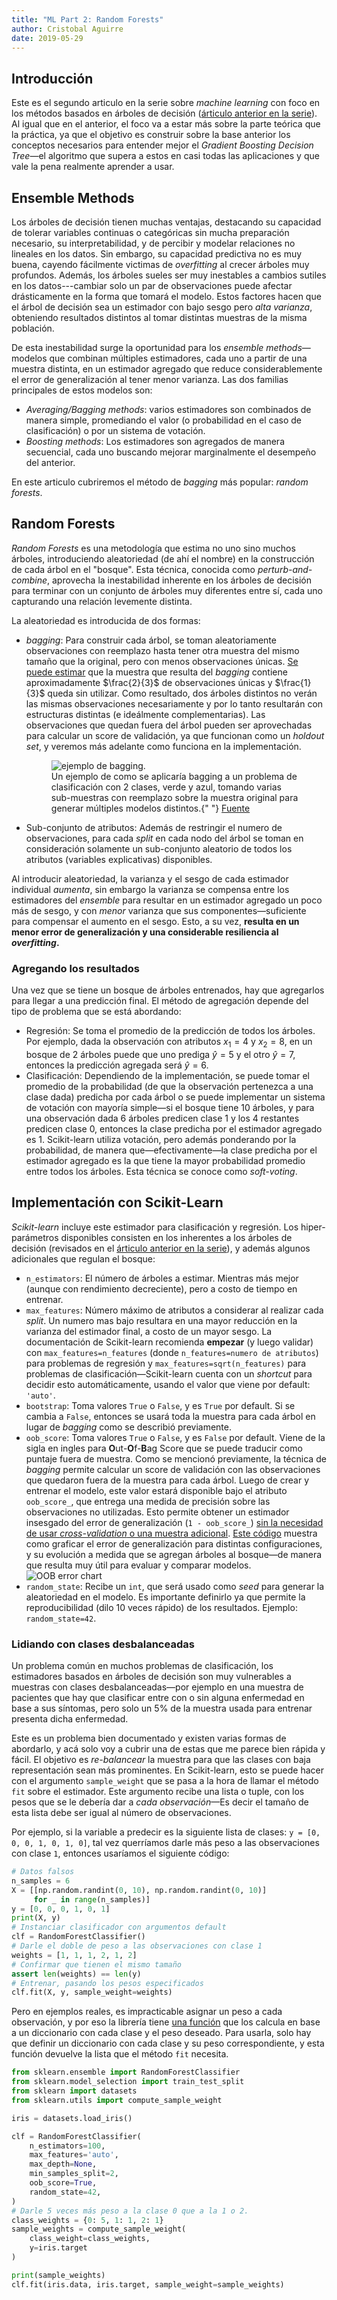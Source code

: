 ```yaml
---
title: "ML Part 2: Random Forests"
author: Cristobal Aguirre
date: 2019-05-29
---
```


## Introducción

Este es el segundo articulo en la serie sobre _machine learning_ con foco en los métodos basados en árboles de decisión ([árticulo anterior en la serie](/arboles-de-decision/)). Al igual que en el anterior, el foco va a estar más sobre la parte teórica que la práctica, ya que el objetivo es construir sobre la base anterior los conceptos necesarios para entender mejor el _Gradient Boosting Decision Tree_—el algoritmo que supera a estos en casi todas las aplicaciones y que vale la pena realmente aprender a usar.

## Ensemble Methods

Los árboles de decisión tienen muchas ventajas, destacando su capacidad de tolerar variables continuas o categóricas sin mucha preparación necesario, su interpretabilidad, y de percibir y modelar relaciones no lineales en los datos. Sin embargo, su capacidad predictiva no es muy buena, cayendo fácilmente victimas de _overfitting_ al crecer árboles muy profundos. Además, los árboles sueles ser muy inestables a cambios sutiles en los datos---cambiar solo un par de observaciones puede afectar drásticamente en la forma que tomará el modelo. Estos factores hacen que el árbol de decisión sea un estimador con bajo sesgo pero _alta varianza_, obteniendo resultados distintos al tomar distintas muestras de la misma población.

De esta inestabilidad surge la oportunidad para los _ensemble methods_—modelos que combinan múltiples estimadores, cada uno a partir de una muestra distinta, en un estimador agregado que reduce considerablemente el error de generalización al tener menor varianza. Las dos familias principales de estos modelos son:

- _Averaging/Bagging methods_: varios estimadores son combinados de manera simple, promediando el valor (o probabilidad en el caso de clasificación) o por un sistema de votación.
- _Boosting methods_: Los estimadores son agregados de manera secuencial, cada uno buscando mejorar marginalmente el desempeño del anterior.

En este articulo cubriremos el método de _bagging_ más popular: _random forests_.

## Random Forests

_Random Forests_ es una metodología que estima no uno sino muchos árboles, introduciendo aleatoriedad (de ahí el nombre) en la construcción de cada árbol en el "bosque". Esta técnica, conocida como _perturb-and-combine_, aprovecha la inestabilidad inherente en los árboles de decisión para terminar con un conjunto de árboles muy diferentes entre sí, cada uno capturando una relación levemente distinta.

La aleatoriedad es introducida de dos formas:

- _bagging_: Para construir cada árbol, se toman aleatoriamente observaciones con reemplazo hasta tener otra muestra del mismo tamaño que la original, pero con menos observaciones únicas. [Se puede estimar](https://stats.stackexchange.com/questions/88980/why-on-average-does-each-bootstrap-sample-contain-roughly-two-thirds-of-observat?lq=1) que la muestra que resulta del _bagging_ contiene aproximadamente $\frac{2}{3}$ de observaciones únicas y $\frac{1}{3}$ queda sin utilizar. Como resultado, dos árboles distintos no verán las mismas observaciones necesariamente y por lo tanto resultarán con estructuras distintas (e ideálmente complementarias). Las observaciones que quedan fuera del árbol pueden ser aprovechadas para calcular un score de validación, ya que funcionan como un _holdout set_, y veremos más adelante como funciona en la implementación.
  <figure>
    <img src="bagging.PNG" alt="ejemplo de bagging." />
    <figcaption>
      Un ejemplo de como se aplicaría bagging a un problema de clasificación con
      2 clases, verde y azul, tomando varias sub-muestras con reemplazo sobre la
      muestra original para generar múltiples modelos distintos.{" "}
      <a
        href="https://www.youtube.com/watch?v=s3VmuVPfu0s&t=2m50s"
        target="_blank"
        rel="nofollow noreferrer noopener"
      >
        Fuente
      </a>
    </figcaption>
  </figure>
- Sub-conjunto de atributos: Además de restringir el numero de observaciones, para cada _split_ en cada nodo del árbol se toman en consideración solamente un sub-conjunto aleatorio de todos los atributos (variables explicativas) disponibles.

Al introducir aleatoriedad, la varianza y el sesgo de cada estimador individual _aumenta_, sin embargo la varianza se compensa entre los estimadores del _ensemble_ para resultar en un estimador agregado un poco más de sesgo, y con _menor_ varianza que sus componentes—suficiente para compensar el aumento en el sesgo. Esto, a su vez, **resulta en un menor error de generalización y una considerable resiliencia al _overfitting_.**

### Agregando los resultados

Una vez que se tiene un bosque de árboles entrenados, hay que agregarlos para llegar a una predicción final. El método de agregación depende del tipo de problema que se está abordando:

- Regresión: Se toma el promedio de la predicción de todos los árboles. Por ejemplo, dada la observación con atributos $x_{1}=4$ y $x_{2}=8$, en un bosque de 2 árboles puede que uno prediga $\hat{y}=5$ y el otro $\hat{y}=7$, entonces la predicción agregada será $\hat{y}=6$.
- Clasificación: Dependiendo de la implementación, se puede tomar el promedio de la probabilidad (de que la observación pertenezca a una clase dada) predicha por cada árbol o se puede implementar un sistema de votación con mayoría simple—si el bosque tiene 10 árboles, y para una observación dada 6 árboles predicen clase 1 y los 4 restantes predicen clase 0, entonces la clase predicha por el estimador agregado es 1. Scikit-learn utiliza votación, pero además ponderando por la probabilidad, de manera que—efectivamente—la clase predicha por el estimador agregado es la que tiene la mayor probabilidad promedio entre todos los árboles. Esta técnica se conoce como _soft-voting_.

## Implementación con Scikit-Learn

_Scikit-learn_ incluye este estimador para clasificación y regresión. Los hiper-parámetros disponibles consisten en los inherentes a los árboles de decisión (revisados en el [árticulo anterior en la serie](/arboles-de-decision/)), y además algunos adicionales que regulan el bosque:

- `n_estimators`: El número de árboles a estimar. Mientras más mejor (aunque con rendimiento decreciente), pero a costo de tiempo en entrenar.
- `max_features`: Número máximo de atributos a considerar al realizar cada _split_. Un numero mas bajo resultara en una mayor reducción en la varianza del estimador final, a costo de un mayor sesgo. La documentación de Scikit-learn recomienda **empezar** (y luego validar) con `max_features=n_features` (donde `n_features=numero de atributos`) para problemas de regresión y `max_features=sqrt(n_features)` para problemas de clasificación—Scikit-learn cuenta con un _shortcut_ para decidir esto automáticamente, usando el valor que viene por default: `'auto'`.
- `bootstrap`: Toma valores `True` o `False`, y es `True` por default. Si se cambia a `False`, entonces se usará toda la muestra para cada árbol en lugar de _bagging_ como se describió previamente.
- `oob_score`: Toma valores `True` o `False`, y es `False` por default. Viene de la sigla en ingles para **O**ut-**O**f-**B**ag Score que se puede traducir como puntaje fuera de muestra. Como se mencionó previamente, la técnica de _bagging_ permite calcular un score de validación con las observaciones que quedaron fuera de la muestra para cada árbol. Luego de crear y entrenar el modelo, este valor estará disponible bajo el atributo `oob_score_`, que entrega una medida de precisión sobre las observaciones no utilizadas. Esto permite obtener un estimador insesgado del error de generalización (`1 - oob_score_`) [sin la necesidad de usar _cross-validation_ o una muestra adicional](https://www.stat.berkeley.edu/~breiman/RandomForests/cc_home.htm). [Este código](https://scikit-learn.org/stable/auto_examples/ensemble/plot_ensemble_oob.html) muestra como graficar el error de generalización para distintas configuraciones, y su evolución a medida que se agregan árboles al bosque—de manera que resulta muy útil para evaluar y comparar modelos. ![OOB error chart](oob_error_chart.PNG)
- `random_state`: Recibe un `int`, que será usado como _seed_ para generar la aleatoriedad en el modelo. Es importante definirlo ya que permite la reproducibilidad (dilo 10 veces rápido) de los resultados. Ejemplo: `random_state=42`.

### Lidiando con clases desbalanceadas

Un problema común en muchos problemas de clasificación, los estimadores basados en árboles de decisión son muy vulnerables a muestras con clases desbalanceadas—por ejemplo en una muestra de pacientes que hay que clasificar entre con o sin alguna enfermedad en base a sus síntomas, pero solo un 5% de la muestra usada para entrenar presenta dicha enfermedad.

Este es un problema bien documentado y existen varias formas de abordarlo, y acá solo voy a cubrir una de estas que me parece bien rápida y fácil. El objetivo es _re-balancear_ la muestra para que las clases con baja representación sean más prominentes. En Scikit-learn, esto se puede hacer con el argumento `sample_weight` que se pasa a la hora de llamar el método `fit` sobre el estimador. Este argumento recibe una lista o tuple, con los pesos que se le debería dar a _cada observación_—Es decir el tamaño de esta lista debe ser igual al número de observaciones.

Por ejemplo, si la variable a predecir es la siguiente lista de clases: `y = [0, 0, 0, 1, 0, 1, 0]`, tal vez querríamos darle más peso a las observaciones con clase `1`, entonces usaríamos el siguiente código:

```python
# Datos falsos
n_samples = 6
X = [[np.random.randint(0, 10), np.random.randint(0, 10)]
     for _ in range(n_samples)]
y = [0, 0, 0, 1, 0, 1]
print(X, y)
# Instanciar clasificador con argumentos default
clf = RandomForestClassifier()
# Darle el doble de peso a las observaciones con clase 1
weights = [1, 1, 1, 2, 1, 2]
# Confirmar que tienen el mismo tamaño
assert len(weights) == len(y)
# Entrenar, pasando los pesos especificados
clf.fit(X, y, sample_weight=weights)
```

Pero en ejemplos reales, es impracticable asignar un peso a cada observación, y por eso la librería tiene [una función](https://scikit-learn.org/stable/modules/generated/sklearn.utils.class_weight.compute_sample_weight.html) que los calcula en base a un diccionario con cada clase y el peso deseado. Para usarla, solo hay que definir un diccionario con cada clase y su peso correspondiente, y esta función devuelve la lista que el método `fit` necesita.

```python {16-21}
from sklearn.ensemble import RandomForestClassifier
from sklearn.model_selection import train_test_split
from sklearn import datasets
from sklearn.utils import compute_sample_weight

iris = datasets.load_iris()

clf = RandomForestClassifier(
    n_estimators=100,
    max_features='auto',
    max_depth=None,
    min_samples_split=2,
    oob_score=True,
    random_state=42,
)
# Darle 5 veces más peso a la clase 0 que a la 1 o 2.
class_weights = {0: 5, 1: 1, 2: 1}
sample_weights = compute_sample_weight(
    class_weight=class_weights,
    y=iris.target
)

print(sample_weights)
clf.fit(iris.data, iris.target, sample_weight=sample_weights)
```
